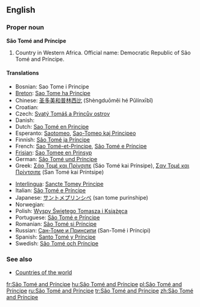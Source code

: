 ==English==

===Proper noun===
'''São Tomé and Príncipe'''

# Country in Western Africa.  Official name: Democratic Republic of São Tomé and Príncipe.

====Translations====
{{top}}
* Bosnian: Sao Tome i Principe {{m}}
* [[Breton]]: [[Sao Tome ha Principe]]
* Chinese: [[圣多美和普林西比]] (Shèngduōměi hé Pǔlínxībǐ)
* Croatian: {{t-|hr|Sveti Toma i Princip|m}}
* Czech: [[Svatý Tomáš a Princův ostrov]] {{m}}
* Danish: {{t-|da|São Tomé og Príncipe}}
* Dutch: [[Sao Tomé en Principe]]
* Esperanto: [[Saotomeo]], [[Sao-Tomeo kaj Principeo]]
* Finnish: [[São Tomé ja Príncipe]]
* French: [[Sao Tomé-et-Principe]], [[São Tomé e Príncipe]]
* [[Frisian]]: [[Sao Tomee en Prinsyp]]
* German: [[São Tomé und Príncipe]]
* Greek: [[Σάο Τομέ και Πρίνσιπε]] (Sáo Tomé kai Prínsipe), [[Σαν Τομέ και Πρίντσιπε]] (San Tomé kai Príntsipe)
{{mid}}
* [[Interlingua]]: [[Sancte Tomey Principe]]
* Italian: [[São Tomé e Príncipe]]
* Japanese: [[サントメプリンシペ]] (san tome purinshipe)
* Norwegian: {{t-|no|São Tomé og Príncipe}}
* Polish: [[Wyspy Świętego Tomasza i Książęca]]
* Portuguese: [[São Tomé e Príncipe]]
* Romanian: [[São Tomé și Príncipe]]
* Russian: [[Сан-Томе и Принсипи]] (San-Tomé i Príncipi)
* Spanish: [[Santo Tomé y Príncipe]]
* Swedish: [[São Tomé och Príncipe]]
{{bottom}}

===See also===
* [[Countries of the world]]

[[fr:São Tomé and Príncipe]]
[[hu:São Tomé and Príncipe]]
[[pl:São Tomé and Príncipe]]
[[ru:São Tomé and Príncipe]]
[[tr:São Tomé and Príncipe]]
[[zh:São Tomé and Príncipe]]